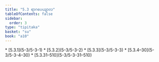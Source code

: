 ```yaml
---
title: "5.3 ရာဂပေယျာလ"
tableOfContents: false
sidebar:
  order: 3
type: "tipitaka"
basket: "su"
book: "a10"
---
```



<DynamicBreadcrumb />



<TableOfContents book="a10" section="5.3">
* [5.3.1](5-3/5-3-1)
* [5.3.2](5-3/5-3-2)
* [5.3.3](5-3/5-3-3)
* [5.3.4–30](5-3/5-3-4–30)
* [5.3.31–510](5-3/5-3-31–510)
</TableOfContents>